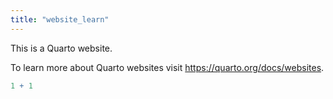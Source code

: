 ```yaml
---
title: "website_learn"
---
```


This is a Quarto website.

To learn more about Quarto websites visit <https://quarto.org/docs/websites>.

```r
1 + 1
```
